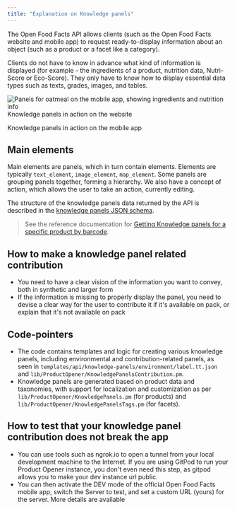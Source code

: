 ```yaml
---
title: "Explanation on Knowledge panels"
---
```


The Open Food Facts API allows clients (such as the Open Food Facts website and mobile app) to request ready-to-display information about an object (such as a product or a facet like a category).

Clients do not have to know in advance what kind of information is displayed (for example - the ingredients of a product, nutrition data, Nutri-Score or Eco-Score). They only have to know how to display essential data types such as texts, grades, images, and tables.

![Panels for oatmeal on the mobile app, showing ingredients and nutrition info](../assets/knowledge-panels-in-action.png)  
Knowledge panels in action on the website


Knowledge panels in action on the mobile app

## Main elements
Main elements are panels, which in turn contain elements. Elements are typically `text_element`, `image_element`, `map_element`. Some panels are grouping panels together, forming a hierarchy.
We also have a concept of action, which allows the user to take an action, currently editing.

The structure of the knowledge panels data returned by the API is described in the [knowledge panels JSON schema](./ref/schemas/knowledge_panels/panels.yaml).

> See the reference documentation for [Getting Knowledge panels for a specific product by barcode](https://openfoodfacts.github.io/openfoodfacts-server/api/ref-v2/#get-/api/v2/product/-barcode--fields-knowledge_panels).

## How to make a knowledge panel related contribution
- You need to have a clear vision of the information you want to convey, both in synthetic and larger form
- If the information is missing to properly display the panel, you need to devise a clear way for the user to contribute it if it's available on pack, or explain that it's not available on pack

## Code-pointers
* The code contains templates and logic for creating various knowledge panels, including environmental and contribution-related panels, as seen in `templates/api/knowledge-panels/environment/label.tt.json` and `lib/ProductOpener/KnowledgePanelsContribution.pm`.
* Knowledge panels are generated based on product data and taxonomies, with support for localization and customization as per `lib/ProductOpener/KnowledgePanels.pm` (for products) and `lib/ProductOpener/KnowledgePanelsTags.pm` (for facets).

## How to test that your knowledge panel contribution does not break the app
- You can use tools such as ngrok.io to open a tunnel from your local development machine to the Internet. If you are using GitPod to run your Product Opener instance, you don't even need this step, as gitpod allows you to make your dev instance url public.
- You can then activate the DEV mode of the official Open Food Facts mobile app, switch the Server to test, and set a custom URL (yours) for the server. More details are available
